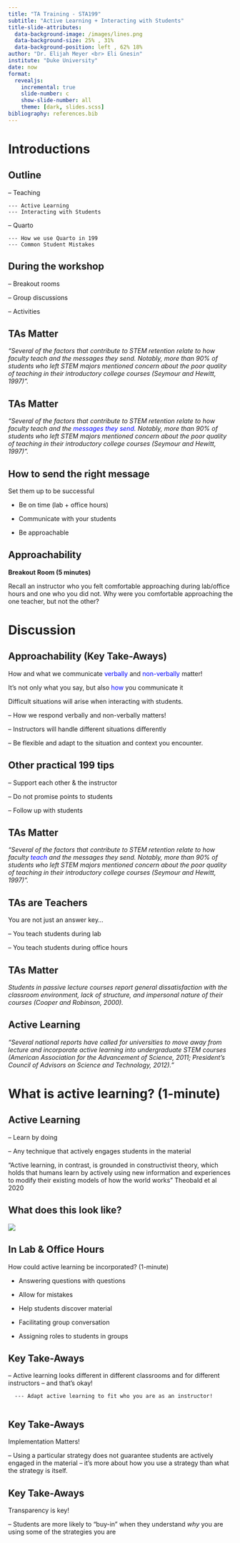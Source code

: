 ```yaml
---
title: "TA Training - STA199"
subtitle: "Active Learning + Interacting with Students"
title-slide-attributes:
  data-background-image: /images/lines.png
  data-background-size: 25% , 31%
  data-background-position: left , 62% 18% 
author: "Dr. Elijah Meyer <br> Eli Gnesin"
institute: "Duke University"
date: now
format: 
  revealjs:
    incremental: true 
    slide-number: c
    show-slide-number: all
    theme: [dark, slides.scss]
bibliography: references.bib
---
```


# Introductions 

## Outline 

-- Teaching

    --- Active Learning 
    --- Interacting with Students 

-- Quarto

    --- How we use Quarto in 199
    --- Common Student Mistakes

## During the workshop 

-- Breakout rooms 

-- Group discussions

-- Activities 

## TAs Matter{.center}

*"Several of the factors that contribute to STEM retention relate to how faculty teach and the messages they send. Notably, more than 90% of students who left STEM majors mentioned concern about the poor quality of teaching in their introductory college courses (Seymour and Hewitt, 1997)".* 

## TAs Matter{.center}

*"Several of the factors that contribute to STEM retention relate to how faculty teach and the <span style="color:blue;">messages they send</span>. Notably, more than 90% of students who left STEM majors mentioned concern about the poor quality of teaching in their introductory college courses (Seymour and Hewitt, 1997)".* 

## How to send the right message 

Set them up to be successful

- Be on time (lab + office hours)

- Communicate with your students 

- Be approachable 

## Approachability

**Breakout Room (5 minutes)**

Recall an instructor who you felt comfortable approaching during lab/office hours and one who you did not. Why were you comfortable approaching the one teacher, but not the other?

# Discussion

## Approachability (Key Take-Aways)

How and what we communicate <span style="color:blue;">verbally</span> and <span style="color:blue;">non-verbally</span> matter!

It’s not only what you say, but also <span style="color:blue;">how</span> you communicate it

Difficult situations will arise when interacting with students.

-- How we respond verbally and non-verbally matters!

-- Instructors will handle different situations differently 

-- Be flexible and adapt to the situation and context you encounter.
     
## Other practical 199 tips

-- Support each other & the instructor  

-- Do not promise points to students

-- Follow up with students
     

## TAs Matter{.center}

*"Several of the factors that contribute to STEM retention relate to how faculty <span style="color:blue;">teach</span> and the messages they send. Notably, more than 90% of students who left STEM majors mentioned concern about the poor quality of teaching in their introductory college courses (Seymour and Hewitt, 1997)".* 

## TAs are Teachers 

You are not just an answer key...

-- You teach students during lab 

-- You teach students during office hours


## TAs Matter{.center}

*Students in passive lecture courses report general dissatisfaction with the classroom environment, lack of structure, and impersonal nature of their courses (Cooper and Robinson, 2000).* 

## Active Learning{.center} 

*"Several national reports have called for universities to move away from lecture and incorporate active learning into undergraduate STEM courses (American Association for the Advancement of Science, 2011; President’s Council of Advisors on Science and Technology, 2012)."*

# What is active learning? (1-minute)

## Active Learning 

-- Learn by doing 

-- Any technique that actively engages students in the material

"Active learning, in contrast, is grounded in constructivist theory, which holds that humans learn by actively using new information and experiences to modify their existing models of how the world works" Theobald et al 2020

## What does this look like? 

![](images/active-learning-continuum.jpg){fig-align="center"}

## In Lab & Office Hours

How could active learning be incorporated? (1-minute)

- Answering questions with questions 

- Allow for mistakes

- Help students discover material

- Facilitating group conversation 

- Assigning roles to students in groups 

## Key Take-Aways

-- Active learning looks different in different classrooms and for different instructors – and that’s okay!

      --- Adapt active learning to fit who you are as an instructor!
      
## Key Take-Aways

Implementation Matters!

-- Using a particular strategy does not guarantee students are actively engaged in the material – it’s more about how you use a strategy than what the strategy is itself.

## Key Take-Aways

Transparency is key!

-- Students are more likely to "buy-in" when they understand *why* you are using some of the strategies you are



